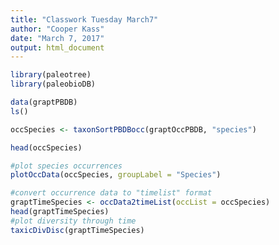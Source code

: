 ```yaml
---
title: "Classwork Tuesday March7"
author: "Cooper Kass"
date: "March 7, 2017"
output: html_document
---
```


```r
library(paleotree)
library(paleobioDB)

data(graptPBDB)
ls()

occSpecies <- taxonSortPBDBocc(graptOccPBDB, "species")

head(occSpecies)

#plot species occurrences
plotOccData(occSpecies, groupLabel = "Species")
```

```r
#convert occurrence data to "timelist" format
graptTimeSpecies <- occData2timeList(occList = occSpecies)
head(graptTimeSpecies)
#plot diversity through time
taxicDivDisc(graptTimeSpecies)
```

